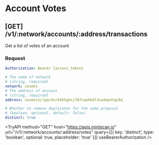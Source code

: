 # Account Votes

## **[GET]** /v1/:network/accounts/:address/transactions

Get a list of votes of an account

### Request

```yaml filename="Headers"
Authorization: Bearer {access_token}
```

```yaml filename="Parameters"
# The name of network
# (string, required)
network: cosmos
# The address of account
# (string, required)
address: cosmos1clpqr4nrk4khgkxj78fcwwh6dl3uw4ep4tgu9q
```

```yaml filename="Queries"
# Whether to remove duplicates for the same proposal
# (boolean, optional, default: false)
distinct: true
```


<TryAPI
  method="GET"
  host="https://apis.mintscan.io"
  url="/v1/:network/accounts/:address/votes"
  query={[{ key: 'distinct', type: 'boolean', optional: true, placeholder: 'true' }]}
  useBearerAuthorization
/>
